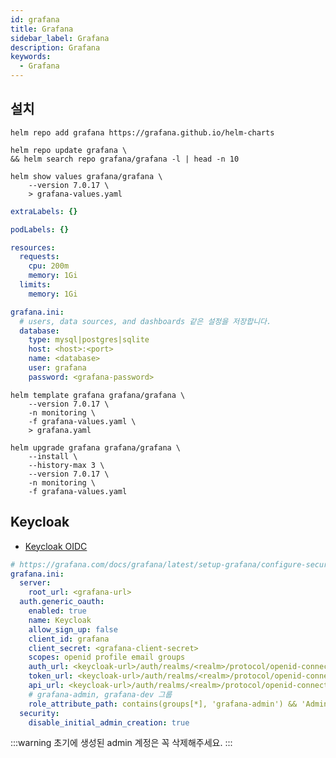 ```yaml
---
id: grafana
title: Grafana
sidebar_label: Grafana
description: Grafana
keywords:
  - Grafana
---
```


## 설치

```shell
helm repo add grafana https://grafana.github.io/helm-charts
```

```shell
helm repo update grafana \
&& helm search repo grafana/grafana -l | head -n 10
```

```shell
helm show values grafana/grafana \
    --version 7.0.17 \
    > grafana-values.yaml
```

```yaml title="grafana-values.yaml"
extraLabels: {}

podLabels: {}

resources:
  requests:
    cpu: 200m
    memory: 1Gi
  limits:
    memory: 1Gi

grafana.ini:
  # users, data sources, and dashboards 같은 설정을 저장합니다.
  database:
    type: mysql|postgres|sqlite
    host: <host>:<port>
    name: <database>
    user: grafana
    password: <grafana-password>
```

```shell
helm template grafana grafana/grafana \
    --version 7.0.17 \
    -n monitoring \
    -f grafana-values.yaml \
    > grafana.yaml
```

```shell
helm upgrade grafana grafana/grafana \
    --install \
    --history-max 3 \
    --version 7.0.17 \
    -n monitoring \
    -f grafana-values.yaml
```

## Keycloak

- [Keycloak OIDC](/docs/mlops/mlops/auth/keycloak/openid-connect)

```yaml title="grafana-values.yaml"
# https://grafana.com/docs/grafana/latest/setup-grafana/configure-security/configure-authentication/generic-oauth/
grafana.ini:
  server:
    root_url: <grafana-url>
  auth.generic_oauth:
    enabled: true
    name: Keycloak
    allow_sign_up: false
    client_id: grafana
    client_secret: <grafana-client-secret>
    scopes: openid profile email groups
    auth_url: <keycloak-url>/auth/realms/<realm>/protocol/openid-connect/auth
    token_url: <keycloak-url>/auth/realms/<realm>/protocol/openid-connect/token
    api_url: <keycloak-url>/auth/realms/<realm>/protocol/openid-connect/userinfo
    # grafana-admin, grafana-dev 그룹
    role_attribute_path: contains(groups[*], 'grafana-admin') && 'Admin' || contains(groups[*], 'grafana-dev') && 'Editor' || 'Viewer'
  security:
    disable_initial_admin_creation: true
```

:::warning
초기에 생성된 admin 계정은 꼭 삭제해주세요.
:::
